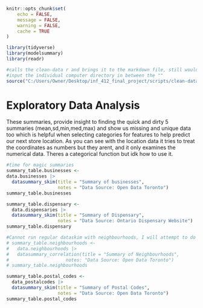 ```r
knitr::opts_chunk$set(
    echo = FALSE,
    message = FALSE,
    warning = FALSE,
    cache = TRUE
)
```

```r
library(tidyverse)
library(modelsummary)
library(readr)
```

```r
#calls the clean-data r and brings it to the markdown file, still would need to import individually though
#input the individual computer directory in between the ""
source("C:/Users/Owner/Desktop/inf_412_final_project/scripts/clean-data.r")
```

# Exploratory Data Analysis
These summaries, provide insight to finding the quick and dirty 5 summaries (mean,sd,min,med,max) and show us missing and unique data too which is helpful when selecting categories for features to help predict our next store location. As you can see with the location data it tries to treat the coordinates as numbers but they arent, and it only examines the numerical data. Theres a categorical function but idk how to use it.
```r
#time for magic summaries
summary_table.businesses <-
data.businesses |> 
  datasummary_skim(title = "Summary of businesses",
                   notes = "Data Source: Open Data Toronto")
summary_table.businesses

summary_table.dispensary <-
  data.dispensaries |>
  datasummary_skim(title = "Summary of Dispensary",
                   notes = "Data Source: Ontario Dispensary Website")
summary_table.dispensary

#Cannot run regular dataskim with neighbourhoods, I will attempt to do another summary later
# summary_table.neighbourhoods <-
#   data.neighbourhoods |>
#   datasummary_correlation(title = "Summary of Neighbourhoods",
#                     notes: "Data Source: Open Data Toronto")
# summary_table.neighbourhoods

summary_table.postal_codes <-
  data_postalcodes |>
  datasummary_skim(title = "Summary of Postal Codes",
                   notes = "Data Source: Open Data Toronto")
summary_table.postal_codes
```
